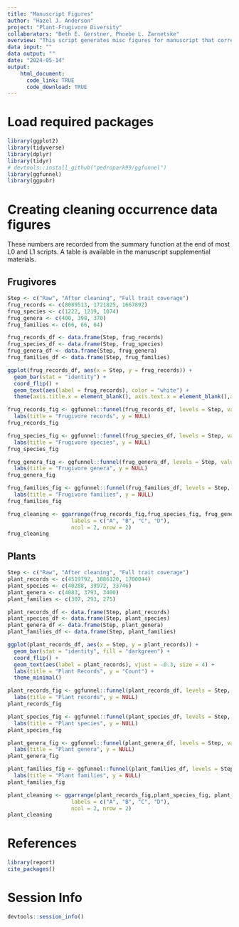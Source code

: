 ```yaml
---
title: "Manuscript Figures"
author: "Hazel J. Anderson"
project: "Plant-Frugivore Diversity"
collaborators: "Beth E. Gerstner, Phoebe L. Zarnetske"
overview: "This script generates misc figures for manuscript that corresponds to this project."
data input: ""
data output: ""
date: "2024-05-14"
output: 
    html_document:
      code_link: TRUE
      code_download: TRUE
---
```


# Load required packages

```r
library(ggplot2)
library(tidyverse)
library(dplyr)
library(tidyr)
# devtools::install_github("pedropark99/ggfunnel")
library(ggfunnel)
library(ggpubr)
```

# Creating cleaning occurrence data figures

These numbers are recorded from the summary function at the end of most L0 and L1 scripts. A table is available in the manuscript supplemential materials.

## Frugivores

```r
Step <- c("Raw", "After cleaning", "Full trait coverage")
frug_records <- c(8089513, 1721825, 1667892)
frug_species <- c(1222, 1219, 1074)
frug_genera <- c(400, 398, 370)
frug_families <- c(66, 66, 64)

frug_records_df <- data.frame(Step, frug_records)
frug_species_df <- data.frame(Step, frug_species)
frug_genera_df <- data.frame(Step, frug_genera)
frug_families_df <- data.frame(Step, frug_families)
```

```r
ggplot(frug_records_df, aes(x = Step, y = frug_records)) +
  geom_bar(stat = "identity") +
  coord_flip() +
  geom_text(aes(label = frug_records), color = "white") + 
  theme(axis.title.x = element_blank(), axis.text.x = element_blank(),axis.ticks.x = element_blank(), axis.title.y = element_blank())
```

```r
frug_records_fig <- ggfunnel::funnel(frug_records_df, levels = Step, values = frug_records, text_specs = list(colour = "white", size = 3)) +
  labs(title = "Frugivore records", y = NULL)
frug_records_fig
```

```r
frug_species_fig <- ggfunnel::funnel(frug_species_df, levels = Step, values = frug_species, text_specs = list(colour = "white", size = 3)) +
  labs(title = "Frugivore species", y = NULL)
frug_species_fig
```

```r
frug_genera_fig <- ggfunnel::funnel(frug_genera_df, levels = Step, values = frug_genera, text_specs = list(colour = "white", size = 3)) +
  labs(title = "Frugivore genera", y = NULL)
frug_genera_fig
```

```r
frug_families_fig <- ggfunnel::funnel(frug_families_df, levels = Step, values = frug_families, text_specs = list(colour = "white", size = 3)) +
  labs(title = "Frugivore families", y = NULL)
frug_families_fig
```

```r
frug_cleaning <- ggarrange(frug_records_fig,frug_species_fig, frug_genera_fig, frug_families_fig,
                    labels = c("A", "B", "C", "D"),
                    ncol = 2, nrow = 2)
frug_cleaning
```

## Plants

```r
Step <- c("Raw", "After cleaning", "Full trait coverage")
plant_records <- c(4519792, 1886120, 1700044)
plant_species <- c(40288, 39972, 33746)
plant_genera <- c(4083, 3793, 3400)
plant_families <- c(307, 293, 275)

plant_records_df <- data.frame(Step, plant_records)
plant_species_df <- data.frame(Step, plant_species)
plant_genera_df <- data.frame(Step, plant_genera)
plant_families_df <- data.frame(Step, plant_families)
```

```r
ggplot(plant_records_df, aes(x = Step, y = plant_records)) +
  geom_bar(stat = "identity", fill = "darkgreen") +
  coord_flip() +
  geom_text(aes(label = plant_records), vjust = -0.3, size = 4) + 
  labs(title = "Plant Records", y = "Count") +
  theme_minimal()
```

```r
plant_records_fig <- ggfunnel::funnel(plant_records_df, levels = Step, values = plant_records, text_specs = list(colour = "white", size = 3)) +
  labs(title = "Plant records", y = NULL)
plant_records_fig
```

```r
plant_species_fig <- ggfunnel::funnel(plant_species_df, levels = Step, values = plant_species, text_specs = list(colour = "white", size = 3)) +
  labs(title = "Plant species", y = NULL)
plant_species_fig
```

```r
plant_genera_fig <- ggfunnel::funnel(plant_genera_df, levels = Step, values = plant_genera, text_specs = list(colour = "white", size = 3)) +
  labs(title = "Plant genera", y = NULL)
plant_genera_fig
```

```r
plant_families_fig <- ggfunnel::funnel(plant_families_df, levels = Step, values = plant_families, text_specs = list(colour = "white", size = 3)) +
  labs(title = "Plant families", y = NULL)
plant_families_fig
```

```r
plant_cleaning <- ggarrange(plant_records_fig,plant_species_fig, plant_genera_fig, plant_families_fig,
                    labels = c("A", "B", "C", "D"),
                    ncol = 2, nrow = 2)
plant_cleaning
```


# References
```r
library(report)
cite_packages()
```

# Session Info
```r
devtools::session_info()
```
